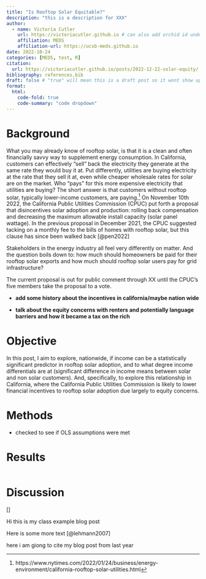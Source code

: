 ```yaml
---
title: "Is Rooftop Solar Equitable?"
description: "this is a description for XXX"
author:
  - name: Victoria Cutler
    url: https://victoriacutler.github.io # can also add orchid id under here
    affiliation: MEDS 
    affiliation-url: https://ucsb-meds.github.io
date: 2022-10-24
categories: [MEDS, test, R]
citation:
  url: https://victoriacutler.github.io/posts/2022-12-22-solar-equity/
bibliography: references.bib
draft: false # "true" will mean this is a draft post so it wont show up on my site
format:
  html:
    code-fold: true
    code-summary: "code dropdown"
---
```


# Background

What you may already know of rooftop solar, is that it is a clean and often financially savvy way to supplement energy consumption. In California, customers can effectively "sell" back the electricity they generate at the same rate they would buy it at. Put differently, utilities are buying electricity at the rate that they sell it at, even while cheaper wholesale rates for solar are on the market. Who "pays" for this more expensive electricity that utilities are buying? The short answer is that customers without rooftop solar, typically lower-income customers, are paying.[^1] On November 10th 2022, the California Public Utilities Commission (CPUC) put forth a proposal that disincentives solar adoption and production: rolling back compensation and decreasing the maximum allowable install capacity (solar panel wattage). In the previous proposal in December 2021, the CPUC suggested tacking on a monthly fee to the bills of homes with rooftop solar, but this clause has since been walked back \[\@pen2022\]

[^1]: https://www.nytimes.com/2022/01/24/business/energy-environment/california-rooftop-solar-utilities.html

Stakeholders in the energy industry all feel very differently on matter. And the question boils down to: how much should homeowners be paid for their rooftop solar exports and how much should rooftop solar users pay for grid infrastructure?

The current proposal is out for public comment through XX until the CPUC's five members take the proposal to a vote.

-   **add some history about the incentives in california/maybe nation wide**

-   **talk about the equity concerns with renters and potentially language barriers and how it became a tax on the rich**

# Objective

In this post, I aim to explore, nationwide, if income can be a statistically significant predictor in rooftop solar adoption, and to what degree income differentials are at (significant difference in income means between solar and non solar customers). And, specifically, to explore this relationship in California, where the California Public Utilities Commission is likely to lower financial incentives to rooftop solar adoption due largely to equity concerns.

# Methods

-   checked to see if OLS assumptions were met

# Results

```r

```

# Discussion

\[\]

Hi this is my class example blog post

Here is some more text [@lehmann2007]

here i am giong to cite my blog post from last year
